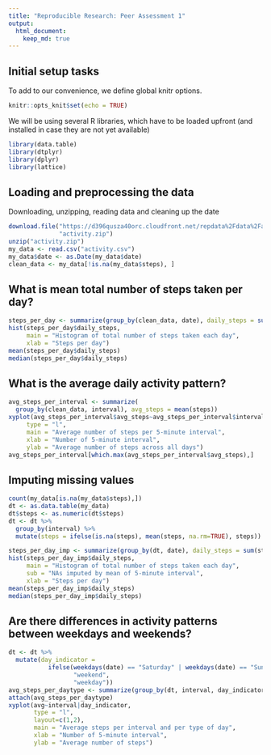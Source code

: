 ```yaml
---
title: "Reproducible Research: Peer Assessment 1"
output: 
  html_document:
    keep_md: true
---
```

## Initial setup tasks

To add to our convenience, we define global knitr options.
```r
knitr::opts_knit$set(echo = TRUE)
```

We will be using several R libraries, which have to be loaded upfront (and installed in case they are not yet available)
```r
library(data.table)
library(dtplyr)
library(dplyr)
library(lattice)
```


## Loading and preprocessing the data
Downloading, unzipping, reading data and cleaning up the date
```r
download.file("https://d396qusza40orc.cloudfront.net/repdata%2Fdata%2Factivity.zip", 
              "activity.zip")
unzip("activity.zip")
my_data <- read.csv("activity.csv")
my_data$date <- as.Date(my_data$date)
clean_data <- my_data[!is.na(my_data$steps), ]
```

## What is mean total number of steps taken per day?
```r
steps_per_day <- summarize(group_by(clean_data, date), daily_steps = sum(steps))
hist(steps_per_day$daily_steps, 
     main = "Histogram of total number of steps taken each day", 
     xlab = "Steps per day")
mean(steps_per_day$daily_steps)
median(steps_per_day$daily_steps)
```


## What is the average daily activity pattern?
```r
avg_steps_per_interval <- summarize( 
  group_by(clean_data, interval), avg_steps = mean(steps))
xyplot(avg_steps_per_interval$avg_steps~avg_steps_per_interval$interval, 
     type = "l",
     main = "Average number of steps per 5-minute interval", 
     xlab = "Number of 5-minute interval", 
     ylab = "Average number of steps across all days")
avg_steps_per_interval[which.max(avg_steps_per_interval$avg_steps),]
```


## Imputing missing values
```r
count(my_data[is.na(my_data$steps),])
dt <- as.data.table(my_data)
dt$steps <- as.numeric(dt$steps)
dt <- dt %>% 
  group_by(interval) %>% 
  mutate(steps = ifelse(is.na(steps), mean(steps, na.rm=TRUE), steps))

steps_per_day_imp <- summarize(group_by(dt, date), daily_steps = sum(steps))
hist(steps_per_day_imp$daily_steps, 
     main = "Histogram of total number of steps taken each day",
     sub = "NAs imputed by mean of 5-minute interval",
     xlab = "Steps per day")
mean(steps_per_day_imp$daily_steps)
median(steps_per_day_imp$daily_steps)
```


## Are there differences in activity patterns between weekdays and weekends?
```r
dt <- dt %>%  
  mutate(day_indicator = 
           ifelse(weekdays(date) == "Saturday" | weekdays(date) == "Sunday", 
                  "weekend", 
                  "weekday"))
avg_steps_per_daytype <- summarize(group_by(dt, interval, day_indicator), avg = mean(steps))
attach(avg_steps_per_daytype)
xyplot(avg~interval|day_indicator, 
       type = "l", 
       layout=c(1,2), 
       main = "Average steps per interval and per type of day",
       xlab = "Number of 5-minute interval",
       ylab = "Average number of steps")
```

